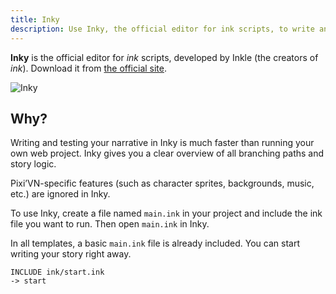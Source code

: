 ```yaml
---
title: Inky
description: Use Inky, the official editor for ink scripts, to write and test your narrative.
---
```


**Inky** is the official editor for *ink* scripts, developed by Inkle (the creators of *ink*). Download it from [the official site](https://www.inklestudios.com/ink/).

![Inky](/inky.png)

## Why?

Writing and testing your narrative in Inky is much faster than running your own web project. Inky gives you a clear overview of all branching paths and story logic.

<Callout type="info">

Pixi’VN-specific features (such as character sprites, backgrounds, music, etc.) are ignored in Inky.

</Callout>

To use Inky, create a file named `main.ink` in your project and include the ink file you want to run. Then open `main.ink` in Inky.

<Callout title="Templates" type="info">

In all templates, a basic `main.ink` file is already included. You can start writing your story right away.

</Callout>

```ink title="main.ink"
INCLUDE ink/start.ink
-> start
```
